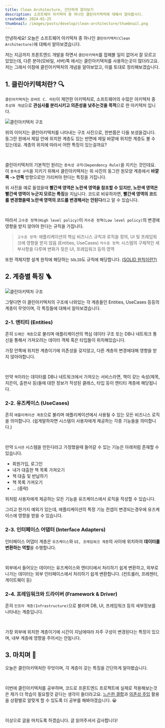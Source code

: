 ```yaml
---
title: Clean Architecture, 간단하게 알아보기
description: 소프트웨어 아키텍처 중 하나인 클린아키텍처에 대해서 알아봅시다.
createdAt: 2024-01-25
thumbnail: /images/posts/develop/clean-architecture/thumbnail.png
---
```


안녕하세요! 오늘은 소프트웨어 아키텍처 중 하나인 `클린아키텍처(Clean Architecture)`에 대해서 알아보겠습니다.

저는 지금까지 프론트엔드 개발을 하면서 `클린아키텍처`를 접해볼 일이 없어서 잘 모르고 있었는데, 다른 분야(모바일, 서버)쪽 에서는 클린아키텍처를 사용하는곳이 많더라고요. 저는 그래서 이참에 클린아키텍처의 개념을 알아보았고, 이를 토대로 정리해보겠습니다.

## 1. 클린아키텍처란? 🔍

`클린아키텍처`는 `로버트 C. 마틴`이 제안한 아키텍처로, 소프트웨어의 수많은 아키텍처 중 `추상화 개념`으로 **관심사를 분리시키고 의존성을 낮추는것을 목적**으로 한 아키텍처 입니다.

![클린아키텍처 구조](/images/posts/develop/clean-architecture/structure.png)

위의 이미지는 클린아키텍처를 나타내는 구조 사진으로, 한번쯤은 다들 보셨을겁니다. 동그란 원에서 제일 안에 위치한 계층도 있는 반면에 제일 바깥에 위치한 계층도 볼 수 있는데요. 계층의 위치에 따라서 어떤 특징이 있는걸까요?

<br />

클린아키텍처의 기본적인 원리는 `종속성 규칙(Dependency Rule)`을 지키는 것인데요. 이 `종속성 규칙`을 지키기 위해서 클린아키텍처는 위 사진의 동그란 원모양 계층에서 **바깥쪽 -> 안쪽** 방향으로만 가리켜야 한다는 특징을 가집니다.

위 사진을 예로 들었을때 **빨간색 영역은 노란색 영역을 참조할 수 있지만, 노란색 영역은 빨간색 영역이 누군지 모르는 특징**을 지닙니다. 코드로 비유하자면, **빨간색 영역의 코드를 변경했을때 노란색 영역의 코드를 변경해서는 안된다**라고 알 수 있습니다.

<br />

따라서 `고수준 정책(High level policy)`이 `저수준 정책(Low level policy)`의 변경에 영향을 받지 않아야 한다는 규칙을 가집니다.

> `고수준 정책`: 애플리케이션의 핵심 비즈니스 규칙과 로직을 정의, UI 및 프레임워크에 영향을 받지 않음 (Entities, UseCases)
> `저수준 정책`: 시스템의 구체적인 세부사항을 다루며 변화가 잦은 UI, 프레임워크 등의 영역

또한 객체지향 설계 원칙에 해당하는 `SOLID`도 규칙에 해당합니다. [(SOLID 원칙이란?)](<https://ko.wikipedia.org/wiki/SOLID_(%EA%B0%9D%EC%B2%B4_%EC%A7%80%ED%96%A5_%EC%84%A4%EA%B3%84)>)

## 2. 계층별 특징 🪜

![클린아키텍처 구조](/images/posts/develop/clean-architecture/structure.png)

그렇다면 이 클린아키텍처의 구조에 나와있는 각 계층들인 Entities, UseCases 등등의 계층이 무엇이며, 각 특징들에 대해서 알아보겠습니다.

### 2-1. 엔티티 (Entities)

흔히 `도메인 계층`으로 불리며 애플리케이션의 핵심 데이터 구조 또는 DB나 네트워크 통신을 통해서 가져오려는 데이터 객체 혹은 타입들이 위치해있습니다.

가장 안쪽에 위치한 계층이기에 의존성을 갖지않고, 다른 계층의 변경에대해 영향을 받지 않아야합니다.

<br />

만약 `책`이라는 데이터를 DB나 네트워크에서 가져오는 서비스라면, 책이 갖는 속성(제목, 지은이, 출판사 등)들에 대한 정보가 작성된 클래스, 타입 등이 엔티티 계층에 해당됩니다.

### 2-2. 유즈케이스 (UseCases)

흔히 `애플리케이션 계층`으로 불리며 애플리케이션에서 사용될 수 있는 모든 비즈니스 로직을 의미합니다. (쉽게말하자면 시스템이 사용자에게 제공하는 각종 기능들을 의미합니다.)

<br />

만약 `도서관` 시스템을 만든다라고 가정했을때 들어갈 수 있는 기능은 아래처럼 존재할 수 있습니다.

- 회원가입, 로그인
- 내가 대출한 책 목록 가져오기
- 책 대출 및 반납하기
- 책 목록 가져오기
- ... (중략)

위처럼 사용자에게 제공하는 모든 기능을 유즈케이스에서 로직을 작성할 수 있습니다.

그리고 한가지 예외가 있는데, 애플리케이션의 특정 기능 컨셉이 변경되는경우에 유즈케이스에 영향을 받을 수 있습니다.

### 2-3. 인터페이스 어댑터 (Interface Adapters)

인터페이스 어댑터 계층은 `유즈케이스`와 `UI, 프레임워크 계층`의 사이에 위치하여 **데이터를 변환하는 역할**을 수행합니다.

<br />

외부에서 들어오는 데이터는 유즈케이스와 엔티티에서 처리하기 쉽게 변환하고, 외부로 나가는 데이터는 외부 인터페이스에서 처리하기 쉽게 변환합니다. (컨트롤러, 프레젠터, 게이트웨이 등)

### 2-4. 프레임워크와 드라이버 (Framework & Driver)

흔히 `인프라 계층(Infrastructure)`으로 불리며 DB, UI, 프레임워크 등의 세부정보를 나타내는 계층입니다.

<br />

가장 외부에 위치한 계층이기에 시간이 지남에따라 자주 구성이 변경된다는 특징이 있으며, 내부 계층에 영향을 주어서는 안됩니다.

## 3. 마치며 📌

오늘은 클린아키텍처란 무엇이며, 각 계층이 갖는 특징을 간단하게 알아봤습니다.

<br />

이번에 클린아키텍처를 공부하며, 코드로 프론트엔드 프로젝트에 실제로 적용해보는것은 제가 더 학습이 필요할것 같다는 생각이 들더라고요. [느슨한 결합](https://yozm.wishket.com/magazine/detail/1926)과 [의존성 주입](https://ko.wikipedia.org/wiki/%EC%9D%98%EC%A1%B4%EC%84%B1_%EC%A3%BC%EC%9E%85) 활용을 상황별로 알맞게 할 수 있도록 더 공부를 해봐야겠습니다. 😀

<br />

이상으로 글을 마치도록 하겠습니다. 글 읽어주셔서 감사합니다!
